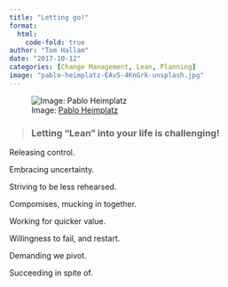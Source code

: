 ```yaml
---
title: "Letting go!"
format:
  html:
    code-fold: true
author: "Tom Hallam"
date: "2017-10-12"
categories: [Change Management, Lean, Planning]
image: "pablo-heimplatz-EAvS-4KnGrk-unsplash.jpg"
---
```


![Image: [Pablo Heimplatz](https://unsplash.com/photos/4cNNenEn54c){.external target="_blank"}](pablo-heimplatz-EAvS-4KnGrk-unsplash.jpg)


> ### Letting "Lean" into your life is challenging!

Releasing control.

Embracing uncertainty. 

Striving to be less rehearsed.

Compomises, mucking in together.

Working for quicker value.

Willingness to fail, and restart.

Demanding we pivot.

Succeeding in spite of.